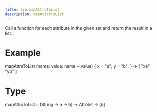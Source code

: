 ```yaml
---
title: lib.mapAttrsToList
description: mapAttrsToList
---
```



Call a function for each attribute in the given set and return
the result in a list.

# Example

mapAttrsToList (name: value: name + value)
{ x = "a"; y = "b"; }
=> [ "xa" "yb" ]

# Type

mapAttrsToList :: (String -> a -> b) -> AttrSet -> [b]
